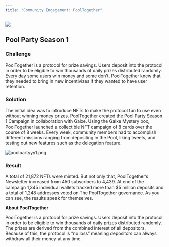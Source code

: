 ```yaml
---
title: "Community Engagement: PoolTogether"
---
```


![](/images/case-studies/pooltogether-case-study-banner-8f258ef674d96ba484297c1efcd63ee7.png)

## Pool Party Season 1[](#pool-party-season-1 "Direct link to heading")

### Challenge[](#challenge "Direct link to heading")

PoolTogether is a protocol for prize savings. Users deposit into the protocol in order to be eligible to win thousands of daily prizes distributed randomly. Every day some users win money and some don’t, PoolTogether knew that they needed to bring in new incentivizes if they wanted to have user retention. 

### Solution[](#solution "Direct link to heading")

The initial idea was to introduce NFTs to make the protocol fun to use even without winning money prizes. PoolTogether created the Pool Party Season 1 Campaign in collaboration with Galxe. Using the Galxe Mystery box, PoolTogether launched a collectible NFT campaign of 8 cards over the course of 8 weeks. Every week, community members had to accomplish different missions ranging from depositing in the Pool, liking tweets, and testing out new features such as the delegation feature. 

![poolpartyyy1.png](/images/case-studies/poolpartyyy1-633925f16fda49877c2d8455eb396b44.png)

### Result[](#result "Direct link to heading")

A total of 21,872 NFTs were minted. But not only that, PoolTogether’s Newsletter increased from 450 subscribers to 4,439\. At end of the campaign 1,345 individual wallets tracked more than $5 million deposits and a total of 1,248 addresses voted on The PoolTogether governance. As you can see, the results speak for themselves.

**About PoolTogether**

PoolTogether is a protocol for prize savings. Users deposit into the protocol in order to be eligible to win thousands of daily prizes distributed randomly. The prizes are derived from the combined interest of all depositors. Because of this, the protocol is “no loss” meaning depositors can always withdraw all their money at any time.